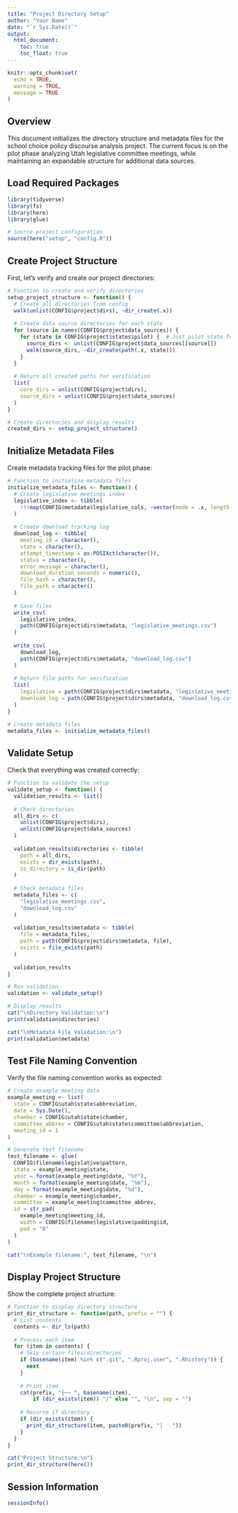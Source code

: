 ```yaml
---
title: "Project Directory Setup"
author: "Your Name"
date: "`r Sys.Date()`"
output: 
  html_document:
    toc: true
    toc_float: true
---
```


```r
knitr::opts_chunk$set(
  echo = TRUE,
  warning = TRUE,
  message = TRUE
)
```

## Overview

This document initializes the directory structure and metadata files for the school choice policy discourse analysis project. The current focus is on the pilot phase analyzing Utah legislative committee meetings, while maintaining an expandable structure for additional data sources.

## Load Required Packages

```r
library(tidyverse)
library(fs)
library(here)
library(glue)

# Source project configuration
source(here("setup", "config.R"))
```

## Create Project Structure

First, let's verify and create our project directories:

```r
# Function to create and verify directories
setup_project_structure <- function() {
  # Create all directories from config
  walk(unlist(CONFIG$project$dirs), ~dir_create(.x))
  
  # Create data source directories for each state
  for (source in names(CONFIG$project$data_sources)) {
    for (state in CONFIG$project$states$pilot) {  # Just pilot state for now
      source_dirs <- unlist(CONFIG$project$data_sources[[source]])
      walk(source_dirs, ~dir_create(path(.x, state)))
    }
  }
  
  # Return all created paths for verification
  list(
    core_dirs = unlist(CONFIG$project$dirs),
    source_dirs = unlist(CONFIG$project$data_sources)
  )
}

# Create directories and display results
created_dirs <- setup_project_structure()
```

## Initialize Metadata Files

Create metadata tracking files for the pilot phase:

```r
# Function to initialize metadata files
initialize_metadata_files <- function() {
  # Create legislative meetings index
  legislative_index <- tibble(
    !!!map(CONFIG$metadata$legislative_cols, ~vector(mode = .x, length = 0))
  )
  
  # Create download tracking log
  download_log <- tibble(
    meeting_id = character(),
    state = character(),
    attempt_timestamp = as.POSIXct(character()),
    status = character(),
    error_message = character(),
    download_duration_seconds = numeric(),
    file_hash = character(),
    file_path = character()
  )
  
  # Save files
  write_csv(
    legislative_index,
    path(CONFIG$project$dirs$metadata, "legislative_meetings.csv")
  )
  
  write_csv(
    download_log,
    path(CONFIG$project$dirs$metadata, "download_log.csv")
  )
  
  # Return file paths for verification
  list(
    legislative = path(CONFIG$project$dirs$metadata, "legislative_meetings.csv"),
    download_log = path(CONFIG$project$dirs$metadata, "download_log.csv")
  )
}

# Create metadata files
metadata_files <- initialize_metadata_files()
```

## Validate Setup

Check that everything was created correctly:

```r
# Function to validate the setup
validate_setup <- function() {
  validation_results <- list()
  
  # Check directories
  all_dirs <- c(
    unlist(CONFIG$project$dirs),
    unlist(CONFIG$project$data_sources)
  )
  
  validation_results$directories <- tibble(
    path = all_dirs,
    exists = dir_exists(path),
    is_directory = is_dir(path)
  )
  
  # Check metadata files
  metadata_files <- c(
    "legislative_meetings.csv",
    "download_log.csv"
  )
  
  validation_results$metadata <- tibble(
    file = metadata_files,
    path = path(CONFIG$project$dirs$metadata, file),
    exists = file_exists(path)
  )
  
  validation_results
}

# Run validation
validation <- validate_setup()

# Display results
cat("\nDirectory Validation:\n")
print(validation$directories)

cat("\nMetadata File Validation:\n")
print(validation$metadata)
```

## Test File Naming Convention

Verify the file naming convention works as expected:

```r
# Create example meeting data
example_meeting <- list(
  state = CONFIG$utah$state$abbreviation,
  date = Sys.Date(),
  chamber = CONFIG$utah$state$chamber,
  committee_abbrev = CONFIG$utah$state$committee$abbreviation,
  meeting_id = 1
)

# Generate test filename
test_filename <- glue(
  CONFIG$filename$legislative$pattern,
  state = example_meeting$state,
  year = format(example_meeting$date, "%Y"),
  month = format(example_meeting$date, "%m"),
  day = format(example_meeting$date, "%d"),
  chamber = example_meeting$chamber,
  committee = example_meeting$committee_abbrev,
  id = str_pad(
    example_meeting$meeting_id, 
    width = CONFIG$filename$legislative$padding$id, 
    pad = "0"
  )
)

cat("\nExample filename:", test_filename, "\n")
```

## Display Project Structure

Show the complete project structure:

```r
# Function to display directory structure
print_dir_structure <- function(path, prefix = "") {
  # List contents
  contents <- dir_ls(path)
  
  # Process each item
  for (item in contents) {
    # Skip certain files/directories
    if (basename(item) %in% c(".git", ".Rproj.user", ".Rhistory")) {
      next
    }
    
    # Print item
    cat(prefix, "├── ", basename(item), 
        if (dir_exists(item)) "/" else "", "\n", sep = "")
    
    # Recurse if directory
    if (dir_exists(item)) {
      print_dir_structure(item, paste0(prefix, "│   "))
    }
  }
}

cat("Project Structure:\n")
print_dir_structure(here())
```

## Session Information

```r
sessionInfo()
```